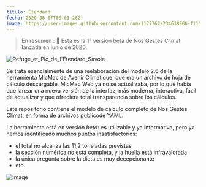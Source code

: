 ```yaml
---
título: Étendard
fecha: 2020-08-07T08:01:26Z
image: https://user-images.githubusercontent.com/1177762/234638906-f11583de-25d7-48cd-a8c8-ecd3abc5f7c5.JPG
---
```


> En resumen :
> 🚀 Esta es la 1ª versión beta de Nos Gestes Climat, lanzada en junio de 2020.

![Refuge_et_Pic_de_l'Étendard_Savoie](https://user-images.githubusercontent.com/1177762/234638906-f11583de-25d7-48cd-a8c8-ecd3abc5f7c5.JPG)

Se trata esencialmente de una reelaboración del modelo 2.6 de la herramienta MicMac de Avenir Climatique, que era un archivo de hoja de cálculo descargable.
MicMac Web ya no se actualizaba, por lo que había que lanzar una nueva versión de la interfaz, más moderna, interactiva, fácil de actualizar y que ofreciera total transparencia sobre los cálculos.

Este repositorio contiene el modelo de cálculo completo de Nos Gestes Climat, en forma de archivos <a href="https://publi.codes">publicode</a> YAML.

La herramienta está en versión _beta_: es utilizable y ya informativa, pero ya hemos identificado muchos puntos insatisfactorios:

- el total no alcanza las 11,2 toneladas previstas
- la sección numérica no está completa, y la huella está infravalorada
- la única pregunta sobre la dieta es muy decepcionante
- etc.

![image](https://user-images.githubusercontent.com/1177762/89622912-0e9ab200-d894-11ea-9226-c4af37549cd7.png)
